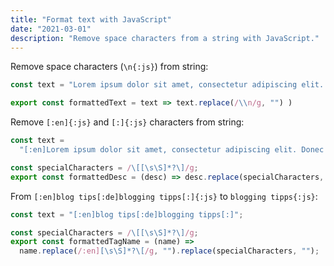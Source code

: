 ```yaml
---
title: "Format text with JavaScript"
date: "2021-03-01"
description: "Remove space characters from a string with JavaScript."
---
```


Remove space characters (`\n{:js}`) from string:

```js title="Console"
const text = "Lorem ipsum dolor sit amet, consectetur adipiscing elit. Donec non neque lacus. Nam pulvinar ullamcorper augue quis ornare.\nVestibulum interdum, metus sed commodo auctor, enim elit blandit risus, nec gravida dui velit nec risus.\nCurabitur dapibus risus eu molestie vehicula. Nam a accumsan magna. In consequat rhoncus mollis.\nIn iaculis vulputate maximus. Nam mattis facilisis nisi, eget malesuada augue pretium ut. Sed lacinia ac ipsum vulputate bibendum. Duis purus enim, tincidunt et nunc id, pretium hendrerit metus. Suspendisse potenti.\nAliquam a dapibus turpis."

export const formattedText = text => text.replace(/\\n/g, "") )
```

Remove `[:en]{:js}` and `[:]{:js}` characters from string:

```js title="Console"
const text =
  "[:en]Lorem ipsum dolor sit amet, consectetur adipiscing elit. Donec non neque lacus. Nam pulvinar ullamcorper augue quis ornare.\nVestibulum interdum, metus sed commodo auctor, enim elit blandit risus, nec gravida dui velit nec risus.\nCurabitur dapibus risus eu molestie vehicula. Nam a accumsan magna. In consequat rhoncus mollis.\nIn iaculis vulputate maximus. Nam mattis facilisis nisi, eget malesuada augue pretium ut. Sed lacinia ac ipsum vulputate bibendum. Duis purus enim, tincidunt et nunc id, pretium hendrerit metus. Suspendisse potenti.\nAliquam a dapibus turpis.[:]";

const specialCharacters = /\[[\s\S]*?\]/g;
export const formattedDesc = (desc) => desc.replace(specialCharacters, "");
```

From `[:en]blog tips[:de]blogging tipps[:]{:js}` to `blogging tipps{:js}`:

```js title="Console"
const text = "[:en]blog tips[:de]blogging tipps[:]";

const specialCharacters = /\[[\s\S]*?\]/g;
export const formattedTagName = (name) =>
  name.replace(/:en][\s\S]*?\[/g, "").replace(specialCharacters, "");
```
